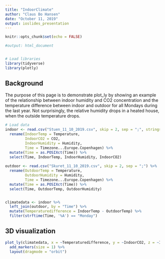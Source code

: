 ```yaml
---
title: "IndoorClimate"
author: "Claus Bo Hansen"
date: "October 11, 2019"
output: ioslides_presentation
---
```


```r
knitr::opts_chunk$set(echo = FALSE)

#output: html_document


# Load libraries
library(tidyverse)
library(plotly)

```

## Background
The purpose of this page is to demonstrate plot_ly by showing an example of the relationship between indoor humidity and CO2 concentration and the temperature difference between indoor and outdoor for all Mondays during the last year.
Not surprisingly, the relative humidity drops in a heated house, when the outside temperature drops.


```r

# Load data
indoor <- read.csv("Stuen_11_10_2019.csv", skip = 2, sep = ";", stringsAsFactors = FALSE) %>%
  rename(IndoorTemp = Temperature,
         IndoorCO2 = CO2,
         IndoorHumidity = Humidity,
         Time = Timezone...Europe.Copenhagen) %>%
  mutate(Time = as.POSIXct(Time)) %>%
  select(Time, IndoorTemp, IndoorHumidity, IndoorCO2)
  
outdoor <- read.csv("Skuret_11_10_2019.csv", skip = 2, sep = ";") %>%
  rename(OutdoorTemp = Temperature,
         OutdoorHumidity = Humidity,
         Time = Timezone...Europe.Copenhagen) %>%
  mutate(Time = as.POSIXct(Time)) %>%
  select(Time, OutdoorTemp, OutdoorHumidity)


climatedata <- indoor %>%
  left_join(outdoor, by = "Time") %>%
  mutate(Temperaturedifference = IndoorTemp - OutdoorTemp) %>%
  filter(strftime(Time, '%A') == "Monday")

```

## 3D visualization

```r

plot_ly(climatedata, x = ~Temperaturedifference, y = ~IndoorCO2, z = ~IndoorHumidity) %>%
  add_markers(size = 1) %>%
  layout(dragmode = "orbit")

```

